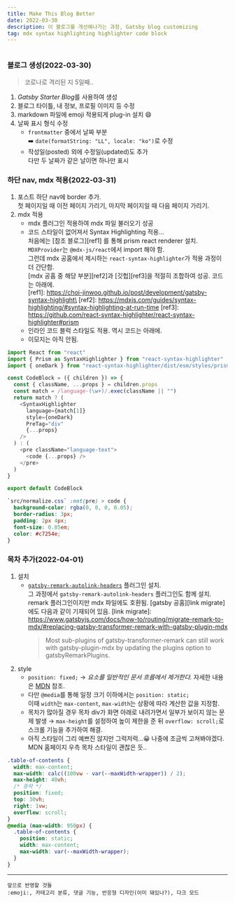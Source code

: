 ```yaml
---
title: Make This Blog Better
date: 2022-03-30
description: 이 블로그를 개선해나가는 과정, Gatsby blog customizing
tag: mdx syntax highlighting highlighter code block
---
```


```toc

```

### 블로그 생성(2022-03-30)

> 코로나로 격리된 지 5일째..

1. *Gatsby Starter Blog*를 사용하여 생성
1. 블로그 타이틀, 내 정보, 프로필 이미지 등 수정
1. markdown 파일에 emoji 적용되게 plug-in 설치 :smile:
1. 날짜 표시 형식 수정
   - `frontmatter` 중에서 날짜 부분  
      :arrow_right: `date(formatString: "LL", locale: "ko")`로 수정
   - 작성일(posted) 외에 수정일(updated)도 추가  
      다만 두 날짜가 같은 날이면 하나만 표시

### 하단 nav, mdx 적용(2022-03-31)

1. 포스트 하단 nav에 border 추가.  
   첫 페이지일 때 이전 페이지 가리기, 마지막 페이지일 때 다음 페이지 가리기.
1. mdx 적용
   - mdx 플러그인 적용하여 mdx 파일 불러오기 성공
   - 코드 스타일이 없어져서 Syntax Highlighting 적용...  
      처음에는 [참조 블로그][ref1] 를 통해 prism react renderer 설치. `MDXProvider`는 `@mdx-js/react`에서 import 해야 함.  
      그런데 mdx 공홈에서 제시하는 `react-syntax-highlighter`가 적용 과정이 더 간단함.  
      [mdx 공홈 중 해당 부분][ref2]과 [깃헙][ref3]을 적절히 조합하여 성공. 코드는 아래에.  
      [ref1]: https://choi-jinwoo.github.io/post/development/gatsby-syntax-highlight\
     [ref2]: https://mdxjs.com/guides/syntax-highlighting/#syntax-highlighting-at-run-time
     [ref3]: https://github.com/react-syntax-highlighter/react-syntax-highlighter#prism
   - 인라인 코드 블럭 스타일도 적용. 역시 코드는 아래에.
   - 이모지는 아직 안됨.

```js
import React from "react"
import { Prism as SyntaxHighlighter } from "react-syntax-highlighter"
import { oneDark } from "react-syntax-highlighter/dist/esm/styles/prism"

const CodeBlock = ({ children }) => {
  const { className, ...props } = children.props
  const match = /language-(\w+)/.exec(className || "")
  return match ? (
    <SyntaxHighlighter
      language={match[1]}
      style={oneDark}
      PreTag="div"
      {...props}
    />
  ) : (
    <pre className="language-text">
      <code {...props} />
    </pre>
  )
}

export default CodeBlock
```

```css
`src/normalize.css` :not(pre) > code {
  background-color: rgba(0, 0, 0, 0.05);
  border-radius: 3px;
  padding: 2px 4px;
  font-size: 0.85em;
  color: #c7254e;
}
```

### 목차 추가(2022-04-01)

1. 설치
    - [`gatsby-remark-autolink-headers`](https://www.gatsbyjs.com/plugins/gatsby-remark-table-of-contents/) 플러그인 설치.  
      그 과정에서 `gatsby-remark-autolink-headers` 플러그인도 함께 설치.  
      remark 플러그인이지만 mdx 파일에도 호환됨. [gatsby 공홈][link migrate]에도 다음과 같이 기재되어 있음.
      [link migrate]: https://www.gatsbyjs.com/docs/how-to/routing/migrate-remark-to-mdx/#replacing-gatsby-transformer-remark-with-gatsby-plugin-mdx
      > Most sub-plugins of gatsby-transformer-remark can still work with gatsby-plugin-mdx by updating the plugins option to gatsbyRemarkPlugins.
1. style
    - `position: fixed;` → *요소를 일반적인 문서 흐름에서 제거한다.* 자세한 내용은 [MDN](https://developer.mozilla.org/ko/docs/Web/CSS/position) 참조.
    - 다만 `@media`를 통해 일정 크기 이하에서는 `position: static;`  
      이때 `width`는 `max-content`, `max-width`는 상황에 따라 계산한 값을 지정함.
    - 목차가 많아질 경우 목차 div가 화면 아래로 내려가면서 일부가 보이지 않는 문제 발생 → `max-height`를 설정하여 높이 제한을 준 뒤 `overflow: scroll;`로 스크롤 기능을 추가하여 해결.
    - 아직 스타일이 그리 예쁘진 않지만 그럭저럭...😀 나중에 조금씩 고쳐봐야겠다. MDN 홈페이지 우측 목차 스타일이 괜찮은 듯..
```css
.table-of-contents {
  width: max-content;
  max-width: calc((100vw - var(--maxWidth-wrapper)) / 2);
  max-height: 40vh;
  /* 중략 */
  position: fixed;
  top: 30vh;
  right: 1vw;
  overflow: scroll;
}
@media (max-width: 950px) {
  .table-of-contents {
    position: static;
    width: max-content;
    max-width: var(--maxWidth-wrapper);
  }
}
```

---

    앞으로 반영할 것들
    :emoji:, 카테고리 분류, 댓글 기능, 반응형 디자인(이미 돼있나?), 다크 모드
